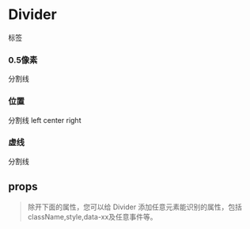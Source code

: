 
<Meta title="Divider" component={Divider} />

# Divider

标签

<Preview >
      <div>
            <h3>0.5像素</h3>
            <Divider hairline>分割线</Divider>
            <h3>位置</h3>
            <Divider>分割线</Divider>
            <Divider contentPosition='left'>left</Divider>
            <Divider contentPosition='center'>center</Divider>
            <Divider contentPosition='right'>right</Divider>
            <h3>虚线</h3>
            <Divider dashed>分割线</Divider>
      </div>
</Preview>

## props
> 除开下面的属性，您可以给 Divider 添加任意元素能识别的属性，包括className,style,data-xx及任意事件等。

<Props of={Divider} />

